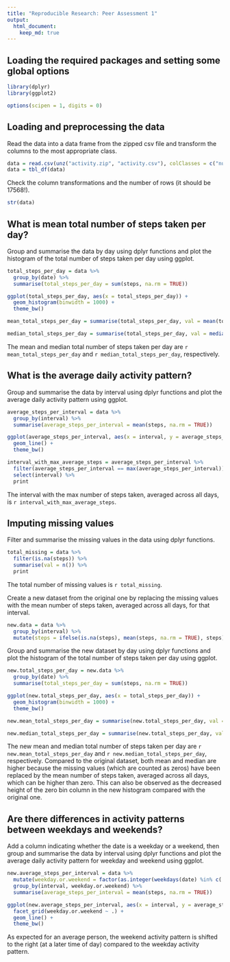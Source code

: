 ```yaml
---
title: "Reproducible Research: Peer Assessment 1"
output: 
  html_document:
    keep_md: true
---
```


## Loading the required packages and setting some global options

```r
library(dplyr)
library(ggplot2)

options(scipen = 1, digits = 0)
```

## Loading and preprocessing the data

Read the data into a data frame from the zipped csv file and transform the columns to the most appropriate class.

```r
data = read.csv(unz("activity.zip", "activity.csv"), colClasses = c("numeric", "Date", "numeric"))
data = tbl_df(data)
```

Check the column transformations and the number of rows (it should be 17568!).

```r
str(data)
```


## What is mean total number of steps taken per day?

Group and summarise the data by day using dplyr functions and plot the histogram of the total number of steps taken per day using ggplot.

```r
total_steps_per_day = data %>%
  group_by(date) %>%
  summarise(total_steps_per_day = sum(steps, na.rm = TRUE))

ggplot(total_steps_per_day, aes(x = total_steps_per_day)) +
  geom_histogram(binwidth = 1000) +
  theme_bw()

mean_total_steps_per_day = summarise(total_steps_per_day, val = mean(total_steps_per_day)) %>% print

median_total_steps_per_day = summarise(total_steps_per_day, val = median(total_steps_per_day)) %>% print
```

The mean and median total number of steps taken per day are `r mean_total_steps_per_day` and `r median_total_steps_per_day`, respectively.

## What is the average daily activity pattern?

Group and summarise the data by interval using dplyr functions and plot the average daily activity pattern using ggplot.

```r
average_steps_per_interval = data %>%
  group_by(interval) %>%
  summarise(average_steps_per_interval = mean(steps, na.rm = TRUE))

ggplot(average_steps_per_interval, aes(x = interval, y = average_steps_per_interval)) +
  geom_line() +
  theme_bw()

interval_with_max_average_steps = average_steps_per_interval %>%
  filter(average_steps_per_interval == max(average_steps_per_interval)) %>%
  select(interval) %>%
  print
```

The interval with the max number of steps taken, averaged across all days, is `r interval_with_max_average_steps`.

## Imputing missing values

Filter and summarise the missing values in the data using dplyr functions.

```r
total_missing = data %>%
  filter(is.na(steps)) %>%
  summarise(val = n()) %>%
  print
```

The total number of missing values is `r total_missing`.

Create a new dataset from the original one by replacing the missing values with the mean number of steps taken, averaged across all days, for that interval.

```r
new.data = data %>%
  group_by(interval) %>%
  mutate(steps = ifelse(is.na(steps), mean(steps, na.rm = TRUE), steps))
```

Group and summarise the new dataset by day using dplyr functions and plot the histogram of the total number of steps taken per day using ggplot.

```r
new.total_steps_per_day = new.data %>%
  group_by(date) %>%
  summarise(total_steps_per_day = sum(steps, na.rm = TRUE))

ggplot(new.total_steps_per_day, aes(x = total_steps_per_day)) +
  geom_histogram(binwidth = 1000) +
  theme_bw()

new.mean_total_steps_per_day = summarise(new.total_steps_per_day, val = mean(total_steps_per_day)) %>% print

new.median_total_steps_per_day = summarise(new.total_steps_per_day, val = median(total_steps_per_day)) %>% print
```

The new mean and median total number of steps taken per day are `r new.mean_total_steps_per_day` and `r new.median_total_steps_per_day`, respectively. Compared to the original dataset, both mean and median are higher because the missing values (which are counted as zeros) have been replaced by the mean number of steps taken, averaged across all days, which can be higher than zero. This can also be observed as the decreased height of the zero bin column in the new histogram compared with the original one.

## Are there differences in activity patterns between weekdays and weekends?

Add a column indicating whether the date is a weekday or a weekend, then group and summarise the data by interval using dplyr functions and plot the average daily activity pattern for weekday and weekend using ggplot.

```r
new.average_steps_per_interval = data %>%
  mutate(weekday.or.weekend = factor(as.integer(weekdays(date) %in% c('Saturday', 'Sunday')), levels=c(0,1), labels=c('weekday','weekend'))) %>%
  group_by(interval, weekday.or.weekend) %>%
  summarise(average_steps_per_interval = mean(steps, na.rm = TRUE))

ggplot(new.average_steps_per_interval, aes(x = interval, y = average_steps_per_interval)) +
  facet_grid(weekday.or.weekend ~ .) +
  geom_line() +
  theme_bw()
```

As expected for an average person, the weekend activity pattern is shifted to the right (at a later time of day) compared to the weekday activity pattern.